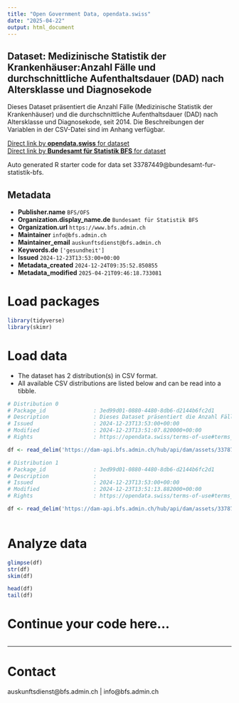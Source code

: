 ```yaml
---
title: "Open Government Data, opendata.swiss"
date: "2025-04-22"
output: html_document
---
```


## Dataset: Medizinische Statistik der Krankenhäuser:Anzahl Fälle und durchschnittliche Aufenthaltsdauer (DAD) nach Altersklasse und Diagnosekode

Dieses Dataset präsentiert die Anzahl Fälle (Medizinische Statistik der Krankenhäuser) und die durchschnittliche Aufenthaltsdauer (DAD) nach Altersklasse und Diagnosekode, seit 2014. Die Beschreibungen der Variablen in der CSV-Datei sind im Anhang verfügbar.

[Direct link by **opendata.swiss** for dataset](https://opendata.swiss/de/dataset/medizinische-statistik-der-krankenhauser-anzahl-falle-und-durchschnittliche-aufenthaltsdauer-da)<br>
[Direct link by **Bundesamt für Statistik BFS** for dataset](https://www.bfs.admin.ch/asset/de/su-d-14.04.01.02-ICD)

Auto generated R starter code for data set 33787449@bundesamt-fur-statistik-bfs.

## Metadata

- **Publisher.name** `BFS/OFS`
- **Organization.display_name.de** `Bundesamt für Statistik BFS`
- **Organization.url** `https://www.bfs.admin.ch`
- **Maintainer** `info@bfs.admin.ch`
- **Maintainer_email** `auskunftsdienst@bfs.admin.ch`
- **Keywords.de** `['gesundheit']`
- **Issued** `2024-12-23T13:53:00+00:00`
- **Metadata_created** `2024-12-24T09:35:52.850855`
- **Metadata_modified** `2025-04-21T09:46:18.733081`


# Load packages

```r

library(tidyverse)
library(skimr)

```

# Load data

-   The dataset has 2 distribution(s) in CSV format.
-   All available CSV distributions are listed below and can be read into a tibble.

```r

# Distribution 0
# Package_id               : 3ed99d01-0880-4480-8db6-d2144b6fc2d1
# Description              : Dieses Dataset präsentiert die Anzahl Fälle (Medizinische Statistik der Krankenhäuser) und die durchschnittliche Aufenthaltsdauer (DAD) nach Altersklasse und Diagnosekode, seit 2014. Die Beschreibungen der Variablen in der CSV-Datei sind im Anhang verfügbar.
# Issued                   : 2024-12-23T13:53:00+00:00
# Modified                 : 2024-12-23T13:51:07.820000+00:00
# Rights                   : https://opendata.swiss/terms-of-use#terms_by_ask

df <- read_delim('https://dam-api.bfs.admin.ch/hub/api/dam/assets/33787452/master')

# Distribution 1
# Package_id               : 3ed99d01-0880-4480-8db6-d2144b6fc2d1
# Description              : 
# Issued                   : 2024-12-23T13:53:00+00:00
# Modified                 : 2024-12-23T13:51:13.882000+00:00
# Rights                   : https://opendata.swiss/terms-of-use#terms_by_ask

df <- read_delim('https://dam-api.bfs.admin.ch/hub/api/dam/assets/33787451/master')



```

# Analyze data

```r

glimpse(df)
str(df)
skim(df)

head(df)
tail(df)

```

# Continue your code here...

```r

```

------------------------------------------------------------------------

# Contact

auskunftsdienst@bfs.admin.ch | info@bfs.admin.ch
